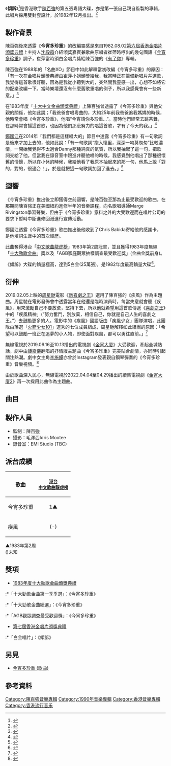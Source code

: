 {{Infobox Album
| name		= 傾訴
| type		= [[專輯|專輯]]
| artist	= [[陳百強|陳百強]]
| cover		= 陳百強_傾訴_Cover.jpg
| background  = 
| released	= 1982年12月
| recorded	= 1982年
| genre		= [[粵語流行音樂|粵語流行音樂]]
| length	= 43:51
| label		= [[香港華納唱片|華納唱片 (香港)]]
| producer	= [[陳百強|陳百強]]
| prev_title = [[突破精選|突破精選]]
| prev_year  = 1982 <!-- 7月 -->
| next_title = [[偏偏喜歡你_(專輯)|偏偏喜歡你]]
| next_year  = 1983 <!-- 8月 -->
}}

《'''傾訴'''》<ref>{{cite web |title=陈百强《倾诉》唱片數據庫 |url=https://musicbrainz.org/release/0ac4187a-6ea1-4f8b-8788-ae5eddb0408d |website=Musicbrainz}}</ref>是香港歌手[[陳百強|陳百強]]的第五張粵語大碟，亦是第一張自己親自監製的專輯，此唱片採用雙封套設計，於1982年12月推出。<ref>{{cite book |author1=黃國恩 |title=這樣憶起陳百強 |date=2019-07-17 |publisher=非凡出版 |isbn=9789888573301 |url=https://books.google.com.sg/books?id=L57LDwAAQBAJ |access-date=2022-04-07 |archive-date=2021-11-28 |archive-url=https://web.archive.org/web/20211128092727/https://books.google.com.sg/books?id=L57LDwAAQBAJ }}</ref>

==製作背景==
陳百強後來透露《'''今宵多珍重'''》的改編靈感是來自1982.08.02[[第六屆香港金唱片頒獎典禮|第六屆香港金唱片頒獎典禮]]上主持人[[沈殿霞|沈殿霞]]介紹頒獎嘉賓兼歌曲原唱者崔萍時哼出的幾句國語《[[今宵多珍重_(歌曲)|今宵多珍重]]》調子，崔萍當時頒白金唱片獎給陳百強的《[[有了你|有了你]]》專輯。

陳百強在1988年的「名曲XO」節目中如此解釋當初改編《今宵多珍重》的原因：「有一次在金唱片頒獎典禮由崔萍小姐頒獎給我，我當時正在籌備新唱片幷選歌，我覺得這首歌很好聽，因為是我從小聽到大的，突然間我靈感一出，心想不如將它的配樂改編一下。當時樂壇還沒有什麼舊歌重唱的例子，所以我感覺會有一些新意。」<ref>{{cite web |title=陳百強談改編《今宵多珍重》的由來 - 1988「名曲XO」 |url=https://www.bilibili.com/video/BV1Wy4y1r7Lj |website=bilibili |access-date=2022-04-07 |archive-date=2022-04-07 |archive-url=https://web.archive.org/web/20220407035245/https://www.bilibili.com/video/BV1Wy4y1r7Lj }}</ref>

在1983年度「[[第六屆十大中文金曲得獎名單|十大中文金曲頒獎典禮]]」上陳百強曾透露了《今宵多珍重》與他父親的關係，他如此說；「我爸爸會唱粵曲的，大約25年前我爸爸追我媽媽的時候，他時常會唱《今宵多珍重》，他唱“今宵請你多珍重...”。當時他們經常去跳茶舞，在那時常會播這首歌，也因為他們那麽努力的唱這首歌，才有了今天的我。」<ref>{{cite web |title=陳百強談《今宵多珍重》與他父親的關係 (7m55s) |url=https://www.bilibili.com/video/BV1kA411x77o |website=bilibili |access-date=2022-04-07 |archive-date=2022-04-07 |archive-url=https://web.archive.org/web/20220407035147/https://www.bilibili.com/video/BV1kA411x77o }}</ref>

[[鄭國江|鄭國江]]在2014年「我們都是這樣唱大的」節目中透露《今宵多珍重》有一句歌詞是後來才加上去的，他如此說：「有一句歌詞“抱入懷里，深深一吻莫匆匆”比較濃情，一開始我覺得不太適合Danny那種純真的氣質，所以我抽起了這一句，把歌詞交給了他。但當我在錄音室中跟進幷聽他唱的時候，我感覺到他唱出了那種很懷舊的情懷，所以在小休的時候，我給他看了我原本抽起來的那一句，他馬上說「對的，對的，很適合！」，於是就把這一句歌詞加回了進去。」<ref>{{cite web |title=鄭國江談陳百強的《今宵多珍重》中原本抽起來的一句歌詞 (0m42s) |url=https://www.bilibili.com/video/BV1CK411P7Li |website=bilibili |access-date=2022-04-07 |archive-date=2022-04-07 |archive-url=https://web.archive.org/web/20220407035244/https://www.bilibili.com/video/BV1CK411P7Li/ }}</ref>

==迴響==
《今宵多珍重》推出後立即獲得空前迴響，是陳百強至那為止最受歡迎的歌曲，在那期間陳百強正在美國紐約進修半年的音樂課程，向名歌唱導師Marge Rivingston學習聲樂，但由于《今宵多珍重》意料之外的大受歡迎而在唱片公司的要求下暫時中斷進修回港進行宣傳活動。

鄭國江透露《今宵多珍重》歌曲推出後他收到了Chris Babida寄給他的感謝卡，是他填詞生涯中的首次經歷。

此曲奪得港台「[[歷年中文歌曲龍虎榜冠軍歌曲|中文歌曲龍虎榜]]」1983年第2周冠軍，並且獲得1983年度無線「[[1983年度十大勁歌金曲得獎名單|十大勁歌金曲]]」獎以及「AGB家庭觀眾抽樣調查最受歡迎獎」(金曲金獎前身)。

《傾訴》大碟的銷量極高，達到5白金(25萬張)，是1982年度最高銷量大碟<ref>{{cite web |title=陳百強《傾訴》大碟銷量 |url=https://rredline.files.wordpress.com/2021/08/03-sales.jpg}}</ref>。

==衍伸==
2019.02.05上映的[[周星馳|周星馳]]電影《[[新喜劇之王|新喜劇之王]]》選用了陳百強的《疾風》作為主題曲。周星馳在電影發佈會中透露當年在他還是臨時演員時，每當失意就會聽《疾風》，用來激勵自己不要放棄，堅持下去，所以他就希望用這首歌傳遞《[[喜劇之王|喜劇之王]]》中的「疾風精神」(“努力奮鬥，別放棄，相信自己，你就是自己人生的喜劇之王。”）去鼓勵更多的人。電影中的《疾風》國語版由「疾風少女」團隊演唱，此團隊由落選「[[火箭少女101|火箭少女101]]」選秀的七位成員組成，周星馳解釋如此組團的原因：「希望可以鼓勵一班正在追夢的小人物，即使面對疾風，都可以勇往直前。」<ref>{{cite news |title=周星馳談為何採用陳百強的《疾風》作為電影《新喜劇之王》的主題曲 |url=https://k.sina.cn/article_6694243529_18f020cc900100dhmq.html |agency=新浪娛樂}}</ref>

無線電視於2019.09.16至10.13播出的電視劇《[[金宵大廈|金宵大廈]]》大受歡迎，牽起全城熱話，劇中由[[譚嘉儀|譚嘉儀]]翻唱的抒情版主題曲《今宵多珍重》完美貼合劇情，亦同時引起關注熱潮。劇中女主角[[李施嬅|李施嬅]]亦曾於Instagram發表親自鋼琴彈奏的《今宵多珍重》音樂視頻。<ref>{{cite web |title=李施嬅鋼琴彈奏《今宵多珍重》 |url=https://www.bilibili.com/video/BV1uE411f7vn |website=bilibili |access-date=2022-04-07 |archive-date=2022-04-07 |archive-url=https://web.archive.org/web/20220407035147/https://www.bilibili.com/video/BV1uE411f7vn }}</ref>

由於歌曲深入民心，無線電視於2022.04.04至04.29播出的續集電視劇《[[金宵大廈2|金宵大廈2]]》再一次採用此曲作為主題曲。

==曲目==
{{Tracklist
| collapsed = 
| headline = 
| font_size = 
| total_length = 43:51

| all_writing = 
| all_music = 
| all_lyrics = 
| all_arranger = 
| all_producer = 陳百強
| all_except = 

| extra_column =

| title1 = 今宵多珍重
| note1 = 
| longnote1 = '''第一主打'''<br>改編自崔萍的《今宵多珍重》<br>無線電視劇2019年《金宵大廈》及2022年《今宵大廈2》主題曲（由譚嘉儀翻唱）
| music1 = 王福齡
| lyrics1 = [[鄭國江|鄭國江]]
| arranger1 = [[鮑比達|Chris Babida]]
| extra1 = 
| length1 = 3:45

| title2 = 寵愛
| note2 =
| longnote2 =
| music2 = [[林子祥|林子祥]]
| lyrics2 = [[林振強|林振強]]
| arranger2 = Chris Babida
| extra2 = 
| length2 = 2:43

| title3 = 天涯路
| note3 = 
| longnote3 = 改編自[[小林幸子|小林幸子]]的《迷い鳥》(迷途鳥)
| music3 = 平尾昌晃
| lyrics3 = 鄭國江
| arranger3 = [[周啟生|周啟生]]
| extra3 = 
| length3 = 3:48

| title4 = 孤雁
| note4 = 
| longnote4 = 
| music4 = 周啟生
| lyrics4 = 鄭國江
| arranger4 = 周啟生
| extra4 = 
| length4 = 3:35

| title5 = 疾風
| note5 = 
| longnote5 = '''第二主打'''<br>2019年[[周星馳|周星馳]]電影《[[新喜劇之王|新喜劇之王]]》主題曲。國語版由疾風少女主唱，翟劍作詞，吳加恩編曲。
| music5 = Chris Babida
| lyrics5 = 林振強
| arranger5 = Chris Babida
| extra5 = 
| length5 = 4:49

| title6 = 魔術師
| note6 =
| longnote6 = 
| music6 = Andy Bautista
| lyrics6 = 林振強
| arranger6 = Andy Bautista
| extra6 = 
| length6 = 2:54

| title7 = 傾訴
| note7 = 
| longnote7 = 
| music7 = 陳百強
| lyrics7 = [[黃霑|黃霑]]
| arranger7 = Andy Bautista
| extra7 = 
| length7 = 3:40

| title8 = 愛人
| note8 = 
| longnote8 = 改編自Roberta Flack的《Making Love》
| music8 = Burt Bacharach<br>Bruce Roberts<br>Carole Bayer Sager
| lyrics8 = [[卡龍_(填詞人)|卡龍]]
| arranger8 = Andy Bautista
| extra8 = 
| length8 = 3:36

| title9 = 找不到自由
| note9 = 
| longnote9 = 
| music9 = 周啟生
| lyrics9 = 林振強
| arranger9 = 周啟生
| extra9 = 
| length9 = 3:49

| title10 = 戀愛快車
| note10 = 
| longnote10 = 
| music10 = Chris Babida
| lyrics10 = 鄭國江
| arranger10 = Chris Babida
| extra10 = 
| length10 = 4:01

| title11 = 夜
| note11 = 
| longnote11 = 改編自[[Air_Supply|Air Supply]]的《Even The Nights Are Better》
| music11 = Jerry Lee Wallace<br>Kenneth Bell<br>Terry Nelson Skinner
| lyrics11 = 卡龍
| arranger11 = Chris Babida
| extra11 = 
| length11 = 3:48

| title12 = 伴我小半天
| note12 = 
| longnote12 = 
| music12 = Andy Bautista
| lyrics12 = 鄭國江
| arranger12 = Andy Bautista
| extra12 = 
| length12 = 3:23
}}

==製作人員==
*監制：陳百強
*攝影：毛澤西Idris Mootee
*錄音室：EMI Studio (TBC)

==派台成績==
{| class="wikitable"
|-
! 歌曲
! <small>[[歷年中文歌曲龍虎榜冠軍歌曲|港台<br>中文歌曲龍虎榜]]</small>
|-
| 今宵多珍重
| style="text-align:center;"|1▲
|-
| 疾風
| style="text-align:center;"|(-)
|}
▲1983年第2周<br>
()未知

== 獎項 ==
*[[1983年度十大勁歌金曲得獎名單|1983年度十大勁歌金曲頒獎典禮]]
:*「十大勁歌金曲第一季季選」：《今宵多珍重》
:*「十大勁歌金曲總選」：《今宵多珍重》
:*「AGB觀眾調查最受歡迎獎」：《今宵多珍重》
*[[第七屆香港金唱片頒獎典禮|第七屆香港金唱片頒獎典禮]]
:*「白金唱片」：《傾訴》

==另見==
*[[今宵多珍重_(歌曲)|今宵多珍重 (歌曲)]]

==參考資料==
{{reflist}}

{{陳百強}}
[[Category:陳百強音樂專輯|Category:陳百強音樂專輯]]
[[Category:1990年音樂專輯|Category:1990年音樂專輯]]
[[Category:香港音樂專輯|Category:香港音樂專輯]]
[[Category:香港流行音乐|Category:香港流行音乐]]